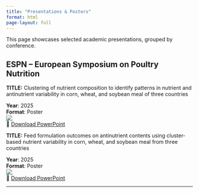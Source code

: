 ```yaml
---
title: "Presentations & Posters"
format: html
page-layout: full
---
```

This page showcases selected academic presentations, grouped by conference.

## ESPN – European Symposium on Poultry Nutrition

**TITLE:** Clustering of nutrient composition to identify patterns in nutrient and antinutrient variability in corn, wheat, and soybean meal of three countries

**Year**: 2025\
**Format**: Poster\
[<img src="presentations/ESPN2025_Abstract292_thumb.jpg" class="poster-thumb">](presentations/ESPN2025_Abstract292.pptx)  
🔗 [Download PowerPoint](presentations/ESPN2025_Abstract292.pptx)
  
  
**TITLE:** Feed formulation outcomes on antinutrient contents using cluster-based nutrient variability in corn, wheat, and soybean meal from three countries

**Year**: 2025\
**Format**: Poster\
[<img src="presentations/ESPN2025_Abstract293_thumb.jpg" class="poster-thumb">](presentations/ESPN2025_Abstract293.pptx)  
🔗 [Download PowerPoint](presentations/ESPN2025_Abstract293.pptx)  


------------------------------------------------------------------------
